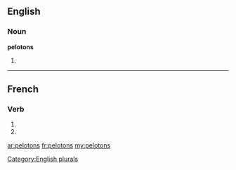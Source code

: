 ==English==

===Noun===
'''pelotons'''

# {{plural of|[[peloton]]}}

[[Category:English plurals]]

----

==French==

===Verb===
{{fr-verb-form}}

# {{form of|[[first-person|First-person]] [[plural]] [[present indicative]]|peloter|lang=fr}}
# {{form of|First-person plural [[imperative]]| peloter|lang=fr}}

[[ar:pelotons]]
[[fr:pelotons]]
[[my:pelotons]]